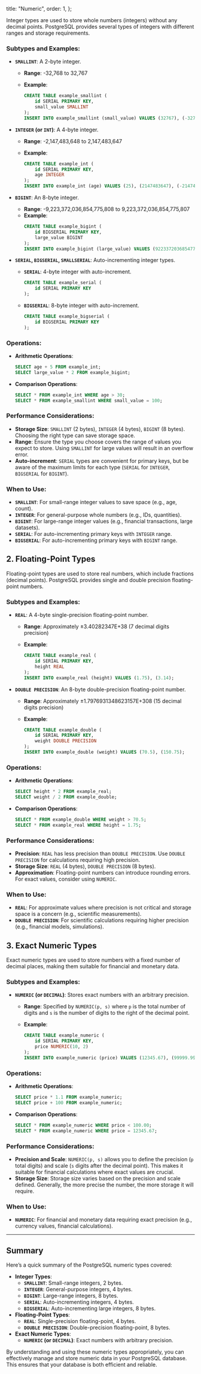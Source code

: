 
  title: "Numeric",
  order: 1,
};

Integer types are used to store whole numbers (integers) without any decimal points. PostgreSQL provides several types of integers with different ranges and storage requirements.

### Subtypes and Examples:

- **`SMALLINT`**: A 2-byte integer.
    - **Range**: -32,768 to 32,767
    - **Example**:
        
        ```sql
        CREATE TABLE example_smallint (
            id SERIAL PRIMARY KEY,
            small_value SMALLINT
        );
        INSERT INTO example_smallint (small_value) VALUES (32767), (-32768);
        ```
        
- **`INTEGER` (or `INT`)**: A 4-byte integer.
    - **Range**: -2,147,483,648 to 2,147,483,647
    - **Example**:
        
        ```sql
        CREATE TABLE example_int (
            id SERIAL PRIMARY KEY,
            age INTEGER
        );
        INSERT INTO example_int (age) VALUES (25), (2147483647), (-2147483648);
        ```
        
- **`BIGINT`**: An 8-byte integer.
    - **Range**: -9,223,372,036,854,775,808 to 9,223,372,036,854,775,807
    - **Example**:
        ```sql
        CREATE TABLE example_bigint (
            id BIGSERIAL PRIMARY KEY,
            large_value BIGINT
        );
        INSERT INTO example_bigint (large_value) VALUES (9223372036854775807), (-9223372036854775808);
        ```
        
- **`SERIAL`, `BIGSERIAL`, `SMALLSERIAL`**: Auto-incrementing integer types.
    - **`SERIAL`**: 4-byte integer with auto-increment.
        ```sql
        CREATE TABLE example_serial (
            id SERIAL PRIMARY KEY
        );
        ```
        
    - **`BIGSERIAL`**: 8-byte integer with auto-increment.
        
        ```sql
        CREATE TABLE example_bigserial (
            id BIGSERIAL PRIMARY KEY
        );
        ```
        

### Operations:

- **Arithmetic Operations**:
    
    ```sql
    SELECT age + 5 FROM example_int;
    SELECT large_value * 2 FROM example_bigint;
    ```
    
- **Comparison Operations**:
    
    ```sql
    SELECT * FROM example_int WHERE age > 30;
    SELECT * FROM example_smallint WHERE small_value = 100;
    ```
    

### Performance Considerations:

- **Storage Size**: `SMALLINT` (2 bytes), `INTEGER` (4 bytes), `BIGINT` (8 bytes). Choosing the right type can save storage space.
- **Range**: Ensure the type you choose covers the range of values you expect to store. Using `SMALLINT` for large values will result in an overflow error.
- **Auto-increment**: `SERIAL` types are convenient for primary keys, but be aware of the maximum limits for each type (`SERIAL` for `INTEGER`, `BIGSERIAL` for `BIGINT`).

### When to Use:

- **`SMALLINT`**: For small-range integer values to save space (e.g., age, count).
- **`INTEGER`**: For general-purpose whole numbers (e.g., IDs, quantities).
- **`BIGINT`**: For large-range integer values (e.g., financial transactions, large datasets).
- **`SERIAL`**: For auto-incrementing primary keys with `INTEGER` range.
- **`BIGSERIAL`**: For auto-incrementing primary keys with `BIGINT` range.

## 2. Floating-Point Types

Floating-point types are used to store real numbers, which include fractions (decimal points). PostgreSQL provides single and double precision floating-point numbers.

### Subtypes and Examples:

- **`REAL`**: A 4-byte single-precision floating-point number.
    - **Range**: Approximately ±3.40282347E+38 (7 decimal digits precision)
    - **Example**:
        
        ```sql
        CREATE TABLE example_real (
            id SERIAL PRIMARY KEY,
            height REAL
        );
        INSERT INTO example_real (height) VALUES (1.75), (3.14);
        ```
        
- **`DOUBLE PRECISION`**: An 8-byte double-precision floating-point number.
    - **Range**: Approximately ±1.7976931348623157E+308 (15 decimal digits precision)
    - **Example**:
        
        ```sql
        CREATE TABLE example_double (
            id SERIAL PRIMARY KEY,
            weight DOUBLE PRECISION
        );
        INSERT INTO example_double (weight) VALUES (70.5), (150.75);
        ```
        

### Operations:

- **Arithmetic Operations**:
    
    ```sql
    SELECT height * 2 FROM example_real;
    SELECT weight / 2 FROM example_double;
    ```
    
- **Comparison Operations**:
    
    ```sql
    SELECT * FROM example_double WHERE weight > 70.5;
    SELECT * FROM example_real WHERE height = 1.75;
    ```
    

### Performance Considerations:

- **Precision**: `REAL` has less precision than `DOUBLE PRECISION`. Use `DOUBLE PRECISION` for calculations requiring high precision.
- **Storage Size**: `REAL` (4 bytes), `DOUBLE PRECISION` (8 bytes).
- **Approximation**: Floating-point numbers can introduce rounding errors. For exact values, consider using `NUMERIC`.

### When to Use:

- **`REAL`**: For approximate values where precision is not critical and storage space is a concern (e.g., scientific measurements).
- **`DOUBLE PRECISION`**: For scientific calculations requiring higher precision (e.g., financial models, simulations).

## 3. Exact Numeric Types

Exact numeric types are used to store numbers with a fixed number of decimal places, making them suitable for financial and monetary data.

### Subtypes and Examples:

- **`NUMERIC` (or `DECIMAL`)**: Stores exact numbers with an arbitrary precision.
    - **Range**: Specified by `NUMERIC(p, s)` where `p` is the total number of digits and `s` is the number of digits to the right of the decimal point.
    - **Example**:
        
        ```sql
        CREATE TABLE example_numeric (
            id SERIAL PRIMARY KEY,
            price NUMERIC(10, 2)
        );
        INSERT INTO example_numeric (price) VALUES (12345.67), (99999.99);
        ```
        

### Operations:

- **Arithmetic Operations**:
    
    ```sql
    SELECT price * 1.1 FROM example_numeric;
    SELECT price + 100 FROM example_numeric;
    ```
    
- **Comparison Operations**:
    
    ```sql
    SELECT * FROM example_numeric WHERE price < 100.00;
    SELECT * FROM example_numeric WHERE price = 12345.67;
    ```
    

### Performance Considerations:

- **Precision and Scale**: `NUMERIC(p, s)` allows you to define the precision (`p` total digits) and scale (`s` digits after the decimal point). This makes it suitable for financial calculations where exact values are crucial.
- **Storage Size**: Storage size varies based on the precision and scale defined. Generally, the more precise the number, the more storage it will require.

### When to Use:

- **`NUMERIC`**: For financial and monetary data requiring exact precision (e.g., currency values, financial calculations).

---

## Summary

Here’s a quick summary of the PostgreSQL numeric types covered:

- **Integer Types**:
    - **`SMALLINT`**: Small-range integers, 2 bytes.
    - **`INTEGER`**: General-purpose integers, 4 bytes.
    - **`BIGINT`**: Large-range integers, 8 bytes.
    - **`SERIAL`**: Auto-incrementing integers, 4 bytes.
    - **`BIGSERIAL`**: Auto-incrementing large integers, 8 bytes.
- **Floating-Point Types**:
    - **`REAL`**: Single-precision floating-point, 4 bytes.
    - **`DOUBLE PRECISION`**: Double-precision floating-point, 8 bytes.
- **Exact Numeric Types**:
    - **`NUMERIC` (or `DECIMAL`)**: Exact numbers with arbitrary precision.

By understanding and using these numeric types appropriately, you can effectively manage and store numeric data in your PostgreSQL database. This ensures that your database is both efficient and reliable.
